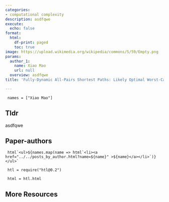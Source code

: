```yaml
---
categories:
- computational complexity
description: asdfqwe
execute:
  echo: false
format:
  html:
    df-print: paged
    toc: true
image: https://upload.wikimedia.org/wikipedia/commons/5/59/Empty.png
params:
  author_1:
    name: Xiao Mao
    url: null
  overview: asdfqwe
title: 'Fully-Dynamic All-Pairs Shortest Paths: Likely Optimal Worst-Case Update Time'

---
```

```ojs

 names = ["Xiao Mao"] 

``` 

## Tldr 
asdfqwe

## Paper-authors

```ojs

 html`<ul>${names.map(name => html`<li><a href="../../posts_by_author.html?name=${name}" >${name}</a></li>`)}</ul>` 

``` 

```ojs

 htl = require("htl@0.2") 

``` 

```ojs

 html = htl.html 

``` 

## More Resources
